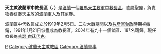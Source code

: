 {{Infobox diocese
|name = 波蘭
|jurisdiction = 軍中教長區
|latin = Ordinariatus Militaris Poloniae
|local ={{lang|pl|Ordynariat Polowy Wojska Polskiego}}{{pl icon}}
|border = catholic
|image =
|image_size = 
|caption = 
|location = {{POL}}
|territory =
|rite = 羅馬禮
|patron = 
|province = 直屬聖座
|established = 2003年
|cathedral =  波蘭元-{后}-堂
|co-cathedral = 
|leadership = 
|ordinary = 若瑟‧古茲代克
|coadjutor bishop = 
|auxiliary = 
|emeritus = 
|vicar general = 
|chancery = 
|procura =
|title1 = 
|title1_name = 
|title2 = 
|title2_name = 
|title3 = 
|title3_name = 
|population = 
|parishes = 91
|churches = 
|congregations = 
|secular priests = 187
|image2 =VarsaviaNostraSignoraPolonia.jpg
|image2_size = 
|image2_alt = 
|caption2 = 波蘭元-{后}-堂
|curia = 
|address = 
|telephone_no = 
|website =[http://www.ordynariat.opoka.org.pl/ 官方網頁]
|footnote =  
}}
'''天主教波蘭軍中教長區（{{lang-la|Ordinariatus Militaris Poloniae}}、{{lang-pl|Ordynariat Polowy Wojska Polskiego}}）'''是[[波蘭|波蘭]]一個[[羅馬天主教|羅馬天主教]][[軍中教長區|軍中教長區]]，直屬[[聖座|聖座]]，負責牧養信奉天主教的波蘭軍人及其家眷。

波蘭軍中代牧區成立於1919年2月5日。二次大戰期間以及[[波蘭人民共和國|共產黨執政]]時期被撤銷，1991年1月21日恢復成為教長區。2004年有九十一個堂區、187名司鐸。現任教長為[[若瑟·古茲代克|若瑟·古茲代克]]。
{{波蘭天主教教區}}
{{軍中教長區}}
[[Category:軍中教長區|P]]
[[Category:波蘭天主教教區|Category:波蘭天主教教區]]
[[Category:波蘭軍事|Category:波蘭軍事]]